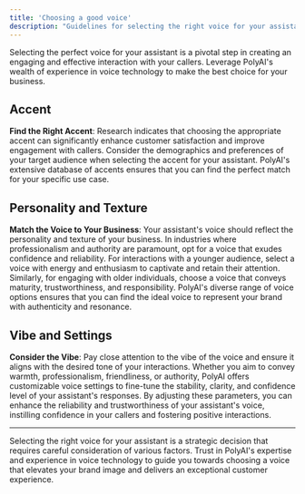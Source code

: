 ```yaml
---
title: 'Choosing a good voice'
description: "Guidelines for selecting the right voice for your assistant, backed by PolyAI's expertise."
---
```


Selecting the perfect voice for your assistant is a pivotal step in creating an engaging and effective interaction with your callers. Leverage PolyAI's wealth of experience in voice technology to make the best choice for your business.

## Accent

**Find the Right Accent**: Research indicates that choosing the appropriate accent can significantly enhance customer satisfaction and improve engagement with callers. Consider the demographics and preferences of your target audience when selecting the accent for your assistant. PolyAI's extensive database of accents ensures that you can find the perfect match for your specific use case.

## Personality and Texture

**Match the Voice to Your Business**: Your assistant's voice should reflect the personality and texture of your business. In industries where professionalism and authority are paramount, opt for a voice that exudes confidence and reliability. For interactions with a younger audience, select a voice with energy and enthusiasm to captivate and retain their attention. Similarly, for engaging with older individuals, choose a voice that conveys maturity, trustworthiness, and responsibility. PolyAI's diverse range of voice options ensures that you can find the ideal voice to represent your brand with authenticity and resonance.

## Vibe and Settings

**Consider the Vibe**: Pay close attention to the vibe of the voice and ensure it aligns with the desired tone of your interactions. Whether you aim to convey warmth, professionalism, friendliness, or authority, PolyAI offers customizable voice settings to fine-tune the stability, clarity, and confidence level of your assistant's responses. By adjusting these parameters, you can enhance the reliability and trustworthiness of your assistant's voice, instilling confidence in your callers and fostering positive interactions.

---

Selecting the right voice for your assistant is a strategic decision that requires careful consideration of various factors. Trust in PolyAI's expertise and experience in voice technology to guide you towards choosing a voice that elevates your brand image and delivers an exceptional customer experience.
